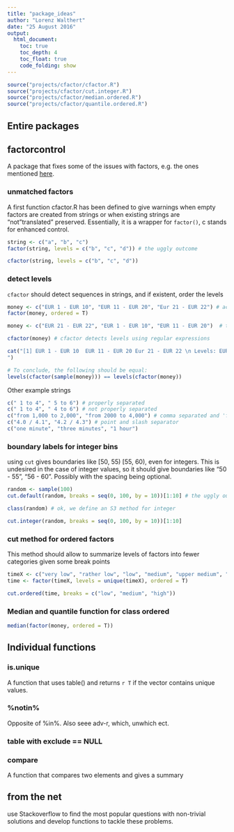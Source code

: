 ```yaml
---
title: "package_ideas"
author: "Lorenz Walthert"
date: "25 August 2016"
output:
  html_document:
    toc: true
    toc_depth: 4
    toc_float: true
    code_folding: show
---
```


```r
source("projects/cfactor/cfactor.R")
source("projects/cfactor/cut.integer.R")
source("projects/cfactor/median.ordered.R")
source("projects/cfactor/quantile.ordered.R")

```

## Entire packages
## factorcontrol
A package that fixes some of the issues with factors, e.g. the ones mentioned [here](http://win-vector.com/blog/2014/09/factors-are-not-first-class-citizens-in-r/). 

### unmatched factors
A first function cfactor.R has been defined to give warnings when empty factors are created from strings or when existing strings are "not"translated" preserved. Essentially, it is a wrapper for `factor()`, c stands for enhanced control.
```r
string <- c("a", "b", "c")
factor(string, levels = c("b", "c", "d")) # the uggly outcome

cfactor(string, levels = c("b", "c", "d"))
```

### detect levels
`cfactor` should detect sequences in strings, and if existent, order the levels
```r
money <- c("EUR 1 - EUR 10", "EUR 11 - EUR 20", "Eur 21 - EUR 22") # accidentially already orderd, so current factor is fine
factor(money, ordered = T) 

money <- c("EUR 21 - EUR 22", "EUR 1 - EUR 10", "EUR 11 - EUR 20")  # the general case
```

```r
cfactor(money) # cfactor detects levels using regular expressions
```

```r
cat("[1] EUR 1 - EUR 10  EUR 11 - EUR 20 Eur 21 - EUR 22 \n Levels: EUR 1 - EUR 10 < EUR 11 - EUR 20 < Eur 21 - EUR 22
")
```

```r
# To conclude, the following should be equal:
levels(cfactor(sample(money))) == levels(cfactor(money))
```
Other example strings
```r
c(" 1 to 4", " 5 to 6") # properly separated
c(" 1 to 4", " 4 to 6") # not properly separated
c("from 1,000 to 2,000", "from 2000 to 4,000") # comma separated and 'from' and 'to'
c("4.0 / 4.1", "4.2 / 4.3") # point and slash separator
c("one minute", "three minutes", "1 hour")
```


### boundary labels for integer bins
using `cut` gives boundaries like [50, 55) [55, 60), even for integers. This is undesired in the case of integer values, so it should give boundaries like "50 - 55", "56 - 60". Possibly with the spacing being optional.

```r
random <- sample(100)
cut.default(random, breaks = seq(0, 100, by = 10))[1:10] # the uggly outcome with cut.default

class(random) # ok, we define an S3 method for integer

cut.integer(random, breaks = seq(0, 100, by = 10))[1:10]


```

### cut method for ordered factors
This method should allow to summarize levels of factors into fewer categories given some break points
```r
timeX <- c("very low", "rather low", "low", "medium", "upper medium", "high")
time <- factor(timeX, levels = unique(timeX), ordered = T)

cut.ordered(time, breaks = c("low", "medium", "high"))


```


### Median and quantile function for class ordered
```r
median(factor(money, ordered = T))
```

## Individual functions
### is.unique
A function that uses table() and returns `r T` if the vector contains unique values.

### %notin%
Opposite of %in%. Also seee adv-r, which, unwhich ect.

### table with exclude == NULL

### compare
A function that compares two elements and gives a summary

## from the net
use Stackoverflow to find the most popular questions with non-trivial solutions and develop functions to tackle these problems.
